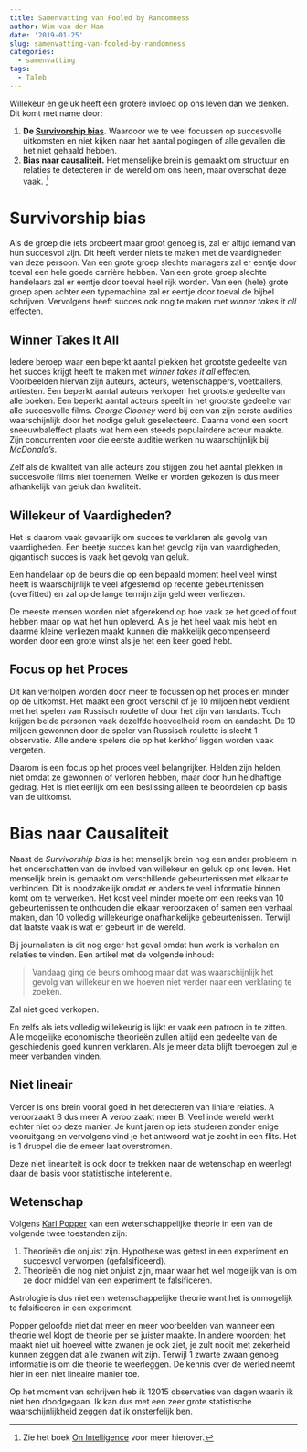 ```yaml
---
title: Samenvatting van Fooled by Randomness
author: Wim van der Ham
date: '2019-01-25'
slug: samenvatting-van-fooled-by-randomness
categories:
  - samenvatting
tags:
  - Taleb
---
```


Willekeur en geluk heeft een grotere invloed op ons leven dan we denken. Dit komt met name door:

1. **De [Survivorship bias](https://en.wikipedia.org/wiki/Survivorship_bias).** Waardoor we te veel focussen op succesvolle uitkomsten en niet kijken naar het aantal pogingen of alle gevallen die het niet gehaald hebben. 
1. **Bias naar causaliteit.** Het menselijke brein is gemaakt om structuur en relaties te detecteren in de wereld om ons heen, maar overschat deze vaak. [^on_intelligence]

# Survivorship bias

Als de groep die iets probeert maar groot genoeg is, zal er altijd iemand van hun succesvol zijn. Dit heeft verder niets te maken met de vaardigheden van deze persoon. Van een grote groep slechte managers zal er eentje door toeval een hele goede carrière hebben. Van een grote groep slechte handelaars zal er eentje door toeval heel rijk worden. Van een (hele) grote groep apen achter een typemachine zal er eentje door toeval de bijbel schrijven. Vervolgens heeft succes ook nog te maken met *winner takes it all* effecten.

## Winner Takes It All

Iedere beroep waar een beperkt aantal plekken het grootste gedeelte van het succes krijgt heeft te maken met *winner takes it all* effecten. Voorbeelden hiervan zijn auteurs, acteurs, wetenschappers, voetballers, artiesten. Een beperkt aantal auteurs verkopen het grootste gedeelte van alle boeken. Een beperkt aantal acteurs speelt in het grootste gedeelte van alle succesvolle films. *George Clooney* werd bij een van zijn eerste audities waarschijnlijk door het nodige geluk geselecteerd. Daarna vond een soort sneeuwbaleffect plaats wat hem een steeds populairdere acteur maakte. Zijn concurrenten voor die eerste auditie werken nu waarschijnlijk bij *McDonald's*. 

Zelf als de kwaliteit van alle acteurs zou stijgen zou het aantal plekken in succesvolle films niet toenemen. Welke er worden gekozen is dus meer afhankelijk van geluk dan kwaliteit. 

## Willekeur of Vaardigheden?

Het is daarom vaak gevaarlijk om succes te verklaren als gevolg van vaardigheden. Een beetje succes kan het gevolg zijn van vaardigheden, gigantisch succes is vaak het gevolg van geluk. 

Een handelaar op de beurs die op een bepaald moment heel veel winst heeft is waarschijnlijk te veel afgestemd op recente gebeurtenissen (overfitted) en zal op de lange termijn zijn geld weer verliezen. 

De meeste mensen worden niet afgerekend op hoe vaak ze het goed of fout hebben maar op wat het hun opleverd. Als je het heel vaak mis hebt en daarme kleine verliezen maakt kunnen die makkelijk gecompenseerd worden door een grote winst als je het een keer goed hebt.

## Focus op het Proces

Dit kan verholpen worden door meer te focussen op het proces en minder op de uitkomst. Het maakt een groot verschil of je 10 miljoen hebt verdient met het spelen van Russisch roulette of door het zijn van tandarts. Toch krijgen beide personen vaak dezelfde hoeveelheid roem en aandacht. De 10 miljoen gewonnen door de speler van Russisch roulette is slecht 1 observatie. Alle andere spelers die op het kerkhof liggen worden vaak vergeten.

Daarom is een focus op het proces veel belangrijker. Helden zijn helden, niet omdat ze gewonnen of verloren hebben, maar door hun heldhaftige gedrag. Het is niet eerlijk om een beslissing alleen te beoordelen op basis van de uitkomst. 

# Bias naar Causaliteit

Naast de *Survivorship bias* is het menselijk brein nog een ander probleem in het onderschatten van de invloed van willekeur en geluk op ons leven. Het menselijk brein is gemaakt om verschillende gebeurtenissen met elkaar te verbinden. Dit is noodzakelijk omdat er anders te veel informatie binnen komt om te verwerken. Het kost veel minder moeite om een reeks van 10 gebeurtenissen te onthouden die elkaar veroorzaken of samen een verhaal maken, dan 10 volledig willekeurige onafhankelijke gebeurtenissen. Terwijl dat laatste vaak is wat er gebeurt in de wereld. 

Bij journalisten is dit nog erger het geval omdat hun werk is verhalen en relaties te vinden. Een artikel met de volgende inhoud:

> Vandaag ging de beurs omhoog maar dat was waarschijnlijk het gevolg van willekeur en we hoeven niet verder naar een verklaring te zoeken.

Zal niet goed verkopen.

En zelfs als iets volledig willekeurig is lijkt er vaak een patroon in te zitten. Alle mogelijke economische theorieën zullen altijd een gedeelte van de geschiedenis goed kunnen verklaren. Als je meer data blijft toevoegen zul je meer verbanden vinden. 

## Niet lineair

Verder is ons brein vooral goed in het detecteren van liniare relaties. A veroorzaakt B dus meer A veroorzaakt meer B. Veel inde wereld werkt echter niet op deze manier. Je kunt jaren op iets studeren zonder enige vooruitgang en vervolgens vind je het antwoord wat je zocht in een flits. Het is 1 druppel die de emeer laat overstromen. 

Deze niet lineariteit is ook door te trekken naar de wetenschap en weerlegt daar de basis voor statistische inteferentie.

## Wetenschap

Volgens [Karl Popper](https://en.wikipedia.org/wiki/Karl_Popper) kan een wetenschappelijke theorie in een van de volgende twee toestanden zijn:

1. Theorieën die onjuist zijn. Hypothese was getest in een experiment en succesvol verworpen (gefalsificeerd).
1. Theorieën die nog niet onjuist zijn, maar waar het wel mogelijk van is om ze door middel van een experiment te falsificeren.

Astrologie is dus niet een wetenschappelijke theorie want het is onmogelijk te falsificeren in een experiment.

Popper geloofde niet dat meer en meer voorbeelden van wanneer een theorie wel klopt de theorie per se juister maakte. In andere woorden; het maakt niet uit hoeveel witte zwanen je ook ziet, je zult nooit met zekerheid kunnen zeggen dat alle zwanen wit zijn. Terwijl 1 zwarte zwaan genoeg informatie is om die theorie te weerleggen. De kennis over de werled neemt hier in een niet lineaire manier toe.

Op het moment van schrijven heb ik 12015 observaties van dagen waarin ik niet ben doodgegaan. Ik kan dus met een zeer grote statistische waarschijnlijkheid zeggen dat ik onsterfelijk ben.

[^on_intelligence]: Zie het boek [On Intelligence](https://en.wikipedia.org/wiki/On_Intelligence) voor meer hierover.
